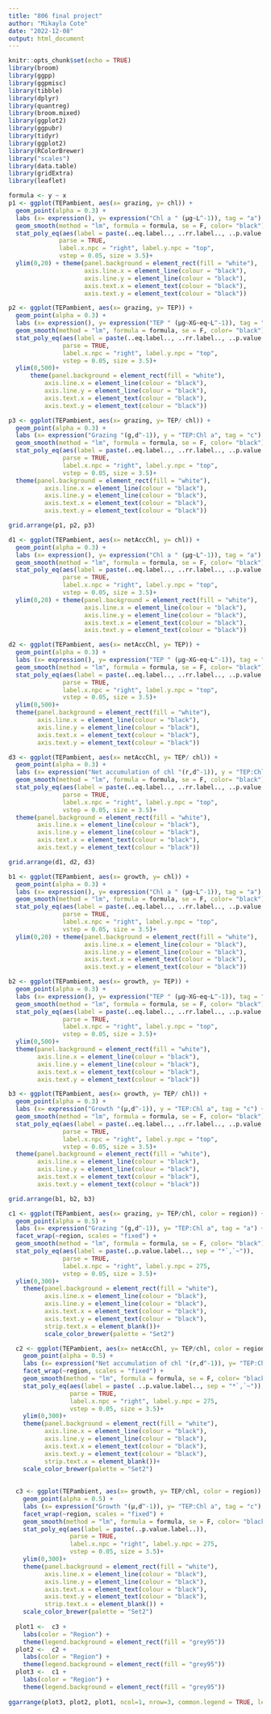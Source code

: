 ```yaml
---
title: "806 final project"
author: "Mikayla Cote"
date: "2022-12-08"
output: html_document
---
```


```r
knitr::opts_chunk$set(echo = TRUE)
library(broom)
library(ggpp)
library(ggpmisc)
library(tibble)
library(dplyr)
library(quantreg)
library(broom.mixed)
library(ggplot2)
library(ggpubr)
library(tidyr)
library(ggplot2)
library(RColorBrewer)
library("scales") 
library(data.table)
library(gridExtra)
library(leaflet)
```

```r
formula <- y ~ x 
p1 <- ggplot(TEPambient, aes(x= grazing, y= chl)) +
  geom_point(alpha = 0.3) +
  labs (x= expression(), y= expression("Chl a " (µg~L^-1)), tag = "a") +
  geom_smooth(method = "lm", formula = formula, se = F, color= "black") +
  stat_poly_eq(aes(label = paste(..eq.label.., ..rr.label.., ..p.value.label.., sep = "*`,`~")), 
              parse = TRUE,
              label.x.npc = "right", label.y.npc = "top",
              vstep = 0.05, size = 3.5)+
  ylim(0,20) + theme(panel.background = element_rect(fill = "white"), 
                     axis.line.x = element_line(colour = "black"),
                     axis.line.y = element_line(colour = "black"),
                     axis.text.x = element_text(colour = "black"),
                     axis.text.y = element_text(colour = "black"))

p2 <- ggplot(TEPambient, aes(x= grazing, y= TEP)) +
  geom_point(alpha = 0.3) +
  labs (x= expression(), y= expression("TEP " (µg~XG~eq~L^-1)), tag = "b") +
  geom_smooth(method = "lm", formula = formula, se = F, color= "black") +
  stat_poly_eq(aes(label = paste(..eq.label.., ..rr.label.., ..p.value.label.., sep = "*`,`~")), 
               parse = TRUE,
               label.x.npc = "right", label.y.npc = "top",
               vstep = 0.05, size = 3.5)+
  ylim(0,500)+ 
      theme(panel.background = element_rect(fill = "white"), 
          axis.line.x = element_line(colour = "black"),
          axis.line.y = element_line(colour = "black"),
          axis.text.x = element_text(colour = "black"),
          axis.text.y = element_text(colour = "black"))

p3 <- ggplot(TEPambient, aes(x= grazing, y= TEP/ chl)) +
  geom_point(alpha = 0.3) + 
  labs (x= expression("Grazing "(g,d^-1)), y = "TEP:Chl a", tag = "c") +
  geom_smooth(method = "lm", formula = formula, se = F, color= "black") +
  stat_poly_eq(aes(label = paste(..eq.label.., ..rr.label.., ..p.value.label.., sep = "*`,`~")), 
               parse = TRUE,
               label.x.npc = "right", label.y.npc = "top",
               vstep = 0.05, size = 3.5)+
  theme(panel.background = element_rect(fill = "white"), 
          axis.line.x = element_line(colour = "black"),
          axis.line.y = element_line(colour = "black"),
          axis.text.x = element_text(colour = "black"),
          axis.text.y = element_text(colour = "black"))

grid.arrange(p1, p2, p3) 
```


```r
d1 <- ggplot(TEPambient, aes(x= netAccChl, y= chl)) +
  geom_point(alpha = 0.3) +
  labs (x= expression(), y= expression("Chl a " (µg~L^-1)), tag = "a") +
  geom_smooth(method = "lm", formula = formula, se = F, color= "black") +
  stat_poly_eq(aes(label = paste(..eq.label.., ..rr.label.., ..p.value.label.., sep = "*`,`~")), 
               parse = TRUE,
               label.x.npc = "right", label.y.npc = "top",
               vstep = 0.05, size = 3.5)+
  ylim(0,20) + theme(panel.background = element_rect(fill = "white"), 
                     axis.line.x = element_line(colour = "black"),
                     axis.line.y = element_line(colour = "black"),
                     axis.text.x = element_text(colour = "black"),
                     axis.text.y = element_text(colour = "black"))

d2 <- ggplot(TEPambient, aes(x= netAccChl, y= TEP)) +
  geom_point(alpha = 0.3) +
  labs (x= expression(), y= expression("TEP " (µg~XG~eq~L^-1)), tag = "b") +
  geom_smooth(method = "lm", formula = formula, se = F, color= "black") +
  stat_poly_eq(aes(label = paste(..eq.label.., ..rr.label.., ..p.value.label.., sep = "*`,`~")), 
               parse = TRUE,
               label.x.npc = "right", label.y.npc = "top",
               vstep = 0.05, size = 3.5)+
  ylim(0,500)+ 
  theme(panel.background = element_rect(fill = "white"), 
        axis.line.x = element_line(colour = "black"),
        axis.line.y = element_line(colour = "black"),
        axis.text.x = element_text(colour = "black"),
        axis.text.y = element_text(colour = "black"))

d3 <- ggplot(TEPambient, aes(x= netAccChl, y= TEP/ chl)) +
  geom_point(alpha = 0.3) + 
  labs (x= expression("Net accumulation of chl "(r,d^-1)), y = "TEP:Chl a", tag = "c") +
  geom_smooth(method = "lm", formula = formula, se = F, color= "black") +
  stat_poly_eq(aes(label = paste(..eq.label.., ..rr.label.., ..p.value.label.., sep = "*`,`~")), 
               parse = TRUE,
               label.x.npc = "right", label.y.npc = "top",
               vstep = 0.05, size = 3.5)+
  theme(panel.background = element_rect(fill = "white"), 
        axis.line.x = element_line(colour = "black"),
        axis.line.y = element_line(colour = "black"),
        axis.text.x = element_text(colour = "black"),
        axis.text.y = element_text(colour = "black"))

grid.arrange(d1, d2, d3) 
```


```r
b1 <- ggplot(TEPambient, aes(x= growth, y= chl)) +
  geom_point(alpha = 0.3) +
  labs (x= expression(), y= expression("Chl a " (µg~L^-1)), tag = "a") +
  geom_smooth(method = "lm", formula = formula, se = F, color= "black") +
  stat_poly_eq(aes(label = paste(..eq.label.., ..rr.label.., ..p.value.label.., sep = "*`,`~")), 
               parse = TRUE,
               label.x.npc = "right", label.y.npc = "top",
               vstep = 0.05, size = 3.5)+
  ylim(0,20) + theme(panel.background = element_rect(fill = "white"), 
                     axis.line.x = element_line(colour = "black"),
                     axis.line.y = element_line(colour = "black"),
                     axis.text.x = element_text(colour = "black"),
                     axis.text.y = element_text(colour = "black"))

b2 <- ggplot(TEPambient, aes(x= growth, y= TEP)) +
  geom_point(alpha = 0.3) +
  labs (x= expression(), y= expression("TEP " (µg~XG~eq~L^-1)), tag = "b") +
  geom_smooth(method = "lm", formula = formula, se = F, color= "black") +
  stat_poly_eq(aes(label = paste(..eq.label.., ..rr.label.., ..p.value.label.., sep = "*`,`~")), 
               parse = TRUE,
               label.x.npc = "right", label.y.npc = "top",
               vstep = 0.05, size = 3.5)+
  ylim(0,500)+ 
  theme(panel.background = element_rect(fill = "white"), 
        axis.line.x = element_line(colour = "black"),
        axis.line.y = element_line(colour = "black"),
        axis.text.x = element_text(colour = "black"),
        axis.text.y = element_text(colour = "black"))

b3 <- ggplot(TEPambient, aes(x= growth, y= TEP/ chl)) +
  geom_point(alpha = 0.3) + 
  labs (x= expression("Growth "(µ,d^-1)), y = "TEP:Chl a", tag = "c") +
  geom_smooth(method = "lm", formula = formula, se = F, color= "black") +
  stat_poly_eq(aes(label = paste(..eq.label.., ..rr.label.., ..p.value.label.., sep = "*`,`~")), 
               parse = TRUE,
               label.x.npc = "right", label.y.npc = "top",
               vstep = 0.05, size = 3.5)+
  theme(panel.background = element_rect(fill = "white"), 
        axis.line.x = element_line(colour = "black"),
        axis.line.y = element_line(colour = "black"),
        axis.text.x = element_text(colour = "black"),
        axis.text.y = element_text(colour = "black"))

grid.arrange(b1, b2, b3) 
```

```r
c1 <- ggplot(TEPambient, aes(x= grazing, y= TEP/chl, color = region)) +
  geom_point(alpha = 0.5) +
  labs (x= expression("Grazing "(g,d^-1)), y= "TEP:Chl a", tag = "a") +
  facet_wrap(~region, scales = "fixed") +
  geom_smooth(method = "lm", formula = formula, se = F, color= "black") +
  stat_poly_eq(aes(label = paste(..p.value.label.., sep = "*`,`~")), 
               parse = TRUE,
               label.x.npc = "right", label.y.npc = 275,
               vstep = 0.05, size = 3.5)+
  ylim(0,300)+ 
    theme(panel.background = element_rect(fill = "white"), 
          axis.line.x = element_line(colour = "black"),
          axis.line.y = element_line(colour = "black"),
          axis.text.x = element_text(colour = "black"),
          axis.text.y = element_text(colour = "black"),
          strip.text.x = element_blank())+ 
          scale_color_brewer(palette = "Set2")

  c2 <- ggplot(TEPambient, aes(x= netAccChl, y= TEP/chl, color = region)) +
    geom_point(alpha = 0.5) +
    labs (x= expression("Net accumulation of chl "(r,d^-1)), y= "TEP:Chl a", tag = "b") +
    facet_wrap(~region, scales = "fixed") +
    geom_smooth(method = "lm", formula = formula, se = F, color= "black") +
    stat_poly_eq(aes(label = paste( ..p.value.label.., sep = "*`,`~")), 
                 parse = TRUE,
                 label.x.npc = "right", label.y.npc = 275,
                 vstep = 0.05, size = 3.5)+
    ylim(0,300)+ 
    theme(panel.background = element_rect(fill = "white"), 
          axis.line.x = element_line(colour = "black"),
          axis.line.y = element_line(colour = "black"),
          axis.text.x = element_text(colour = "black"),
          axis.text.y = element_text(colour = "black"),
          strip.text.x = element_blank())+ 
    scale_color_brewer(palette = "Set2")
  
  
  c3 <- ggplot(TEPambient, aes(x= growth, y= TEP/chl, color = region)) +
    geom_point(alpha = 0.5) +
    labs (x= expression("Growth "(µ,d^-1)), y= "TEP:Chl a", tag = "c") +
    facet_wrap(~region, scales = "fixed") +
    geom_smooth(method = "lm", formula = formula, se = F, color= "black") +
    stat_poly_eq(aes(label = paste(..p.value.label..)), 
                 parse = TRUE,
                 label.x.npc = "right", label.y.npc = 275,
                 vstep = 0.05, size = 3.5)+
    ylim(0,300)+ 
    theme(panel.background = element_rect(fill = "white"), 
          axis.line.x = element_line(colour = "black"),
          axis.line.y = element_line(colour = "black"),
          axis.text.x = element_text(colour = "black"),
          axis.text.y = element_text(colour = "black"),
          strip.text.x = element_blank()) + 
    scale_color_brewer(palette = "Set2")
  
  plot1 <-  c3 + 
    labs(color = "Region") +
    theme(legend.background = element_rect(fill = "grey95"))
  plot2 <-  c2 + 
    labs(color = "Region") +
    theme(legend.background = element_rect(fill = "grey95"))
  plot3 <-  c1 + 
    labs(color = "Region") +
    theme(legend.background = element_rect(fill = "grey95"))
  
ggarrange(plot3, plot2, plot1, ncol=1, nrow=3, common.legend = TRUE, legend="right")
```

